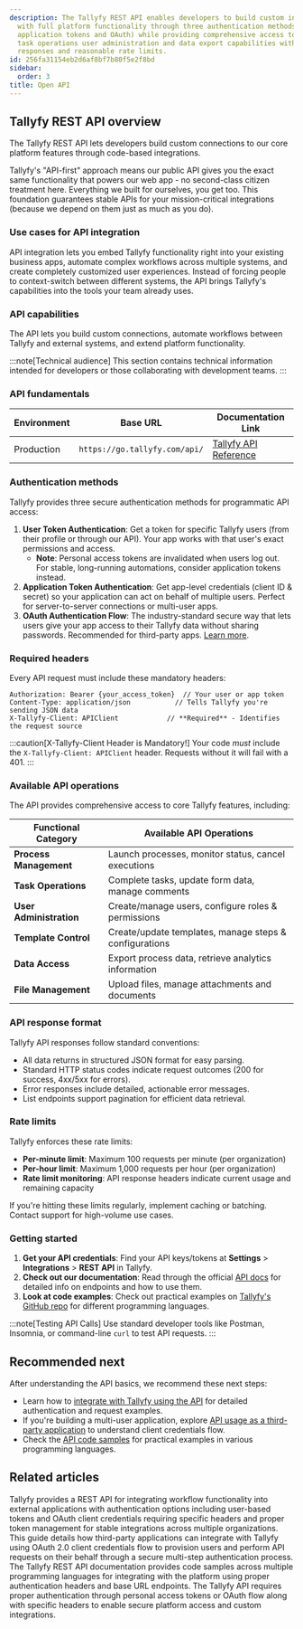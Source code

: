```yaml
---
description: The Tallyfy REST API enables developers to build custom integrations
  with full platform functionality through three authentication methods (user tokens
  application tokens and OAuth) while providing comprehensive access to process management
  task operations user administration and data export capabilities with standard JSON
  responses and reasonable rate limits.
id: 256fa31154eb2d6af8bf7b80f5e2f8bd
sidebar:
  order: 3
title: Open API
---
```


## Tallyfy REST API overview

The Tallyfy REST API lets developers build custom connections to our core platform features through code-based integrations.

Tallyfy's "API-first" approach means our public API gives you the exact same functionality that powers our web app - no second-class citizen treatment here. Everything we built for ourselves, you get too. This foundation guarantees stable APIs for your mission-critical integrations (because we depend on them just as much as you do).

### Use cases for API integration

API integration lets you embed Tallyfy functionality right into your existing business apps, automate complex workflows across multiple systems, and create completely customized user experiences. Instead of forcing people to context-switch between different systems, the API brings Tallyfy's capabilities into the tools your team already uses.

### API capabilities

The API lets you build custom connections, automate workflows between Tallyfy and external systems, and extend platform functionality.

:::note[Technical audience]
This section contains technical information intended for developers or those collaborating with development teams.
:::

### API fundamentals

| Environment | Base URL                  | Documentation Link                     |
|-------------|---------------------------|----------------------------------------|
| Production  | `https://go.tallyfy.com/api/` | [Tallyfy API Reference](https://go.tallyfy.com/api/) |

### Authentication methods

Tallyfy provides three secure authentication methods for programmatic API access:

1. **User Token Authentication**: Get a token for specific Tallyfy users (from their profile or through our API). Your app works with that user's exact permissions and access.
   - **Note**: Personal access tokens are invalidated when users log out. For stable, long-running automations, consider application tokens instead.
2. **Application Token Authentication**: Get app-level credentials (client ID & secret) so your application can act on behalf of multiple users. Perfect for server-to-server connections or multi-user apps.
3. **OAuth Authentication Flow**: The industry-standard secure way that lets users give your app access to their Tallyfy data without sharing passwords. Recommended for third-party apps. [Learn more](/products/pro/integrations/open-api/oauth-authorization-flow/).

### Required headers

Every API request must include these mandatory headers:

```
Authorization: Bearer {your_access_token}  // Your user or app token
Content-Type: application/json           // Tells Tallyfy you're sending JSON data
X-Tallyfy-Client: APIClient            // **Required** - Identifies the request source
```

:::caution[X-Tallyfy-Client Header is Mandatory!]
Your code *must* include the `X-Tallyfy-Client: APIClient` header. Requests without it will fail with a 401.
:::

### Available API operations

The API provides comprehensive access to core Tallyfy features, including:

| Functional Category   | Available API Operations                                |
|-----------------------|---------------------------------------------------------|
| **Process Management**| Launch processes, monitor status, cancel executions    |
| **Task Operations**   | Complete tasks, update form data, manage comments      |
| **User Administration**| Create/manage users, configure roles & permissions    |
| **Template Control**  | Create/update templates, manage steps & configurations |
| **Data Access**       | Export process data, retrieve analytics information    |
| **File Management**   | Upload files, manage attachments and documents         |

### API response format

Tallyfy API responses follow standard conventions:
- All data returns in structured JSON format for easy parsing.
- Standard HTTP status codes indicate request outcomes (200 for success, 4xx/5xx for errors).
- Error responses include detailed, actionable error messages.
- List endpoints support pagination for efficient data retrieval.

### Rate limits

Tallyfy enforces these rate limits:

- **Per-minute limit**: Maximum 100 requests per minute (per organization)
- **Per-hour limit**: Maximum 1,000 requests per hour (per organization)
- **Rate limit monitoring**: API response headers indicate current usage and remaining capacity

If you're hitting these limits regularly, implement caching or batching. Contact support for high-volume use cases.

### Getting started

1. **Get your API credentials**: Find your API keys/tokens at **Settings** > **Integrations** > **REST API** in Tallyfy.
2. **Check out our documentation**: Read through the official [API docs](https://go.tallyfy.com/api/) for detailed info on endpoints and how to use them.
3. **Look at code examples**: Check out practical examples on [Tallyfy's GitHub repo](https://github.com/tallyfy/api-support/) for different programming languages.

:::note[Testing API Calls]
Use standard developer tools like Postman, Insomnia, or command-line `curl` to test API requests.
:::



<PageTree />

## Recommended next

After understanding the API basics, we recommend these next steps:

- Learn how to [integrate with Tallyfy using the API](/products/pro/integrations/open-api/how-to-integrate-with-tallyfy-using-api/) for detailed authentication and request examples.
- If you're building a multi-user application, explore [API usage as a third-party application](/products/pro/integrations/open-api/access-api-as-a-third-party-application-instead-of-a-user/) to understand client credentials flow.
- Check the [API code samples](/products/pro/integrations/open-api/code-samples/) for practical examples in various programming languages.


## Related articles
<CardGrid>
<LinkTitleCard header="<b>Open Api > Integrate with Tallyfy using the API</b>" href="/products/pro/integrations/open-api/how-to-integrate-with-tallyfy-using-api/" > Tallyfy provides a REST API for integrating workflow functionality into external applications with authentication options including user-based tokens and OAuth client credentials requiring specific headers and proper token management for stable integrations across multiple organizations. </LinkTitleCard>
<LinkTitleCard header="<b>Open Api > API usage as a third-party application instead of a user</b>" href="/products/pro/integrations/open-api/access-api-as-a-third-party-application-instead-of-a-user/" > This guide details how third-party applications can integrate with Tallyfy using OAuth 2.0 client credentials flow to provision users and perform API requests on their behalf through a secure multi-step authentication process. </LinkTitleCard>
<LinkTitleCard header="<b>Open Api > API code samples</b>" href="/products/pro/integrations/open-api/code-samples/" > The Tallyfy REST API documentation provides code samples across multiple programming languages for integrating with the platform using proper authentication headers and base URL endpoints. </LinkTitleCard>
<LinkTitleCard header="<b>Code Samples > Authentication methods</b>" href="/products/pro/integrations/open-api/code-samples/authentication/" > The Tallyfy API requires proper authentication through personal access tokens or OAuth flow along with specific headers to enable secure platform access and custom integrations. </LinkTitleCard>
</CardGrid>